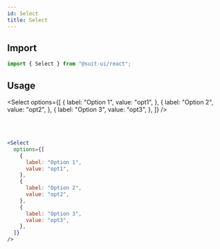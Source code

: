 ```yaml
---
id: Select
title: Select
---
```


## Import

```jsx
import { Select } from "@suit-ui/react";
```

## Usage


<Select
  options={[
    {
      label: "Option 1",
      value: "opt1",
    },
    {
      label: "Option 2",
      value: "opt2",
    },
    {
      label: "Option 3",
      value: "opt3",
    },
  ]}
/>

<br />
<br />

```jsx
<Select
  options={[
    {
      label: "Option 1",
      value: "opt1",
    },
    {
      label: "Option 2",
      value: "opt2",
    },
    {
      label: "Option 3",
      value: "opt3",
    },
  ]}
/>
```
